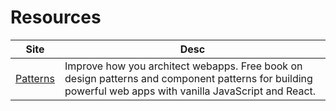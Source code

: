 # Resources

| Site                                  | Desc                                                                                                                                                     |
| ------------------------------------- | -------------------------------------------------------------------------------------------------------------------------------------------------------- |
| [Patterns](https://www.patterns.dev/) | Improve how you architect webapps. Free book on design patterns and component patterns for building powerful web apps with vanilla JavaScript and React. |
